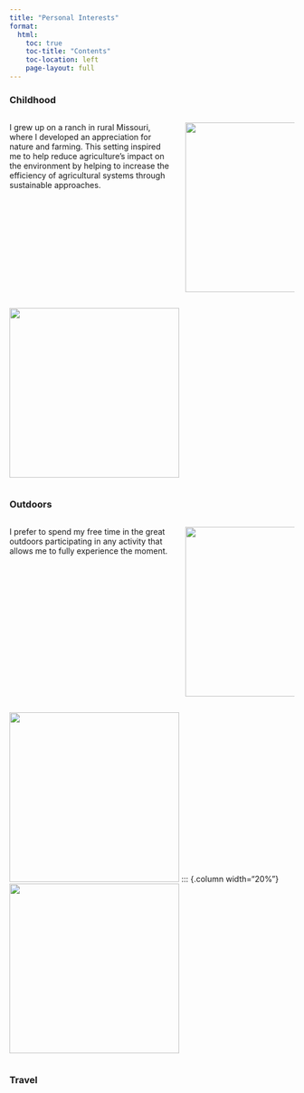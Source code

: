 ```yaml
---
title: "Personal Interests"
format:
  html:
    toc: true
    toc-title: "Contents"
    toc-location: left
    page-layout: full
---
```


### Childhood 


::: columns
::: {.column width="60%"}
I grew up on a ranch in rural Missouri, where I developed an appreciation for nature and farming. This setting inspired me to help reduce agriculture's impact on the environment by helping to increase the efficiency of agricultural systems through sustainable approaches.
:::


::: {.column width="40%"}
![](img/farm.jpeg){height=300px}
:::
:::

::: columns
::: {.column width="60%"}
![](img/cow.jpeg){height="300px" fig-align="right"}
:::
:::

### Outdoors

::: columns
::: {.column width="60%"}
I prefer to spend my free time in the great outdoors participating in any activity that allows me to fully experience the moment.
:::

::: {.column width="40%"}
![](img/river.jpeg){height=300px}
:::
:::

::: columns
::: {.column width="60%"}
![](img/rock.jpeg){height="300px" fig-align="right"}
::: {.column width="20%"}
![](img/backpack.jpeg){height="300px" width="300px" fig-align="right"}
:::
:::




### Travel


